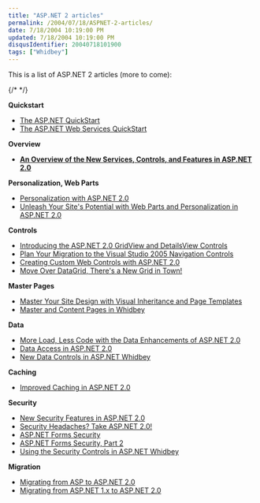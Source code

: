 ```yaml
---
title: "ASP.NET 2 articles"
permalink: /2004/07/18/ASPNET-2-articles/
date: 7/18/2004 10:19:00 PM
updated: 7/18/2004 10:19:00 PM
disqusIdentifier: 20040718101900
tags: ["Whidbey"]
---
```

This is a list of ASP.NET 2 articles (more to come):

{/* <!-- more --> */}

**Quickstart**

* [The ASP.NET QuickStart](http://beta.asp.net/quickstart/aspnet)
* [The ASP.NET Web Services QuickStart](http://beta.asp.net/quickstart/webservices)

**Overview**
* [**An Overview of the New Services, Controls, and Features in ASP.NET 2.0**](http://msdn.microsoft.com/msdnmag/issues/04/06/ASPNET20Overview/default.aspx)

**Personalization, Web Parts**
* [Personalization with ASP.NET 2.0](http://msdn.microsoft.com/asp.net/whidbey/default.aspx?pull=/library/en-us/dnvs05/html/person_fin.asp)
* [Unleash Your Site's Potential with Web Parts and Personalization in ASP.NET 2.0](http://msdn.microsoft.com/msdnmag/issues/04/06/ASPNET20Portals/default.aspx)

**Controls**
* [Introducing the ASP.NET 2.0 GridView and DetailsView Controls](http://msdn.microsoft.com/asp.net/whidbey/default.aspx?pull=/library/en-us/dnvs05/html/person_fin.asp)
* [Plan Your Migration to the Visual Studio 2005 Navigation Controls](http://msdn.microsoft.com/msdnmag/issues/04/06/NavigationControls/default.aspx)
* [Creating Custom Web Controls with ASP.NET 2.0](http://msdn.microsoft.com/asp.net/whidbey/default.aspx?pull=/library/en-us/dnvs05/html/custwebcon.asp)
* [Move Over DataGrid, There's a New Grid in Town!](http://msdn.microsoft.com/msdnmag/issues/04/08/GridView/default.aspx)

**Master Pages**
* [Master Your Site Design with Visual Inheritance and Page Templates](http://msdn.microsoft.com/msdnmag/issues/04/06/ASPNET20MasterPages/default.aspx)
* [Master and Content Pages in Whidbey](http://www.ondotnet.com/lpt/a/4458)

**Data**
* [More Load, Less Code with the Data Enhancements of ASP.NET 2.0](http://msdn.microsoft.com/msdnmag/issues/04/06/ASPNET20Data/default.aspx)
* [Data Access in ASP.NET 2.0](http://msdn.microsoft.com/library/default.asp?url=/library/en-us/dnvs05/html/dataaccess.asp)
* [New Data Controls in ASP.NET Whidbey](http://www.ondotnet.com/lpt/a/4515)

**Caching**
* [Improved Caching in ASP.NET 2.0](http://msdn.microsoft.com/asp.net/whidbey/default.aspx?pull=/library/en-us/dnvs05/html/CachingNT2.asp)

**Security**
* [New Security Features in ASP.NET 2.0](http://msdn.microsoft.com/library/default.asp?url=/library/en-us/dnvs05/html/SecFeatNT2.asp)
* [Security Headaches? Take ASP.NET 2.0!](http://msdn.microsoft.com/msdnmag/issues/04/06/ASPNET20Security/default.aspx)
* [ASP.NET Forms Security](http://www.ondotnet.com/lpt/a/4939)
* [ASP.NET Forms Security, Part 2](http://www.ondotnet.com/lpt/a/4972)
* [Using the Security Controls in ASP.NET Whidbey](http://www.ondotnet.com/lpt/a/4497)

**Migration**
* [Migrating from ASP to ASP.NET 2.0](http://msdn.microsoft.com/asp.net/whidbey/default.aspx?pull=/library/en-us/dnvs05/html/migratingtoaspnet2.asp)
* [Migrating from ASP.NET 1.x to ASP.NET 2.0](http://msdn.microsoft.com/asp.net/whidbey/default.aspx?pull=/library/en-us/dnvs05/html/migratefromaspnetto2.asp)
